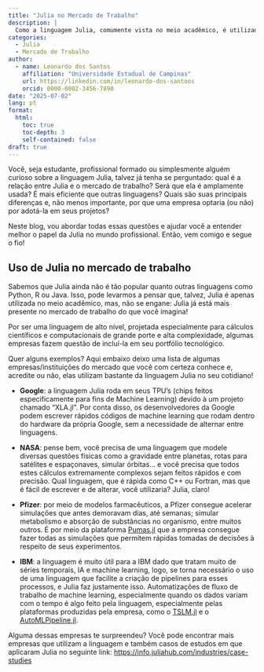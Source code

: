 ```yaml
---
title: "Julia no Mercado de Trabalho"
description: |
  Como a linguagem Julia, comumente vista no meio acadêmico, é utilizada pelas grandes empresas no mercado de trabalho?
categories:
  - Julia
  - Mercado de Trabalho
author:
  - name: Leonardo dos Santos
    affiliation: "Universidade Estadual de Campinas"
    url: https://linkedin.com/in/leonardo-dos-santoos
    orcid: 0000-0002-3456-7890
date: "2025-07-02"
lang: pt
format:
  html:
    toc: true
    toc-depth: 3
    self-contained: false
draft: true
---
```


Você, seja estudante, profissional formado ou simplesmente alguém curioso sobre a linguagem Julia, talvez já tenha se perguntado: qual é a relação entre Julia e o mercado de trabalho? Será que ela é amplamente usada? É mais eficiente que outras linguagens? Quais são suas principais diferenças e, não menos importante, por que uma empresa optaria (ou não) por adotá-la em seus projetos?

Neste blog, vou abordar todas essas questões e ajudar você a entender melhor o papel da Julia no mundo profissional. Então, vem comigo e segue o fio!



## Uso de Julia no mercado de trabalho

Sabemos que Julia ainda não é tão popular quanto outras linguagens como Python, R ou Java. Isso, pode levarmos a pensar que, talvez, Julia é apenas utilizada no meio acadêmico, mas, não se engane: Julia já está mais presente no mercado de trabalho do que você imagina!

Por ser uma linguagem de alto nível, projetada especialmente para cálculos científicos e computacionais de grande porte e alta complexidade, algumas empresas fazem questão de incluí-la em seu portfólio tecnológico.

Quer alguns exemplos? Aqui embaixo deixo uma lista de algumas empresas/instituições do mercado que você com certeza conhece e, acredite ou não, elas utilizam bastante da linguagem Julia no seu cotidiano!

-   **Google**: a linguagem Julia roda em seus TPU’s (chips feitos especificamente para fins de Machine Learning) devido à um projeto chamado “XLA.jl”. Por conta disso, os desenvolvedores da Google podem escrever rápidos códigos de machine learning que rodam dentro do hardware da própria Google, sem a necessidade de alternar entre linguagens.

-   **NASA**: pense bem, você precisa de uma linguagem que modele diversas questões físicas como a gravidade entre planetas, rotas para satélites e espaçonaves, simular órbitas… e você precisa que todos estes cálculos extremamente complexos sejam feitos rápidos e com precisão. Qual linguagem, que é rápida como C++ ou Fortran, mas que é fácil de escrever e de alterar, você utilizaria? Julia, claro!

-   **Pfizer**: por meio de modelos farmacêuticos, a Pfizer consegue acelerar simulações que antes demoravam dias, até semanas; simular metabolismo e absorção de substâncias no organismo, entre muitos outros. É por meio da plataforma [Pumas.jl](http://pumas.jl) que a empresa consegue fazer todas as simulações que permitem rápidas tomadas de decisões à respeito de seus experimentos.

-   **IBM**: a linguagem é muito útil para a IBM dado que tratam muito de séries temporais, IA e machine learning, logo, se torna necessário o uso de uma linguagem que facilite a criação de pipelines para esses processos, e Julia faz justamente isso. Automatizações de fluxo de trabalho de machine learning, especialmente quando os dados variam com o tempo é algo feito pela linguagem, especialmente pelas plataformas produzidas pela empresa, como o [TSLM.jl](http://tslm.jl) e o [AutoMLPipeline.jl](http://automlpipeline.jl).

Alguma dessas empresas te surpreendeu? Você pode encontrar mais empresas que utilizam a linguagem e também casos de estudos em que aplicaram Julia no seguinte link: <https://info.juliahub.com/industries/case-studies>\
\
